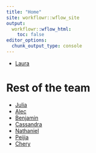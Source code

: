 ---
title: "Home"
site: workflowr::wflow_site
output:
  workflowr::wflow_html:
    toc: false
editor_options:
  chunk_output_type: console
---

* [Laura](https://lcespedesarias.github.io/workflowr_tutorial/)

# Rest of the team
* [Julia](https://j-shangguan.github.io/HTML-test/)
* [Alec](https://alecwilken.github.io/myproject/)
* [Benjamin](https://btnicholson.github.io/myproject2/)
* [Cassandra](https://cazeredotseng.github.io/myproject/)
* [Nathaniel](https://nathaniel-wright.github.io/myproject/)
* [Peijia](https://peijiay.github.io/myproject/index.html)
* [Chery](https://cherianchery.github.io/MyProjectTest/)
